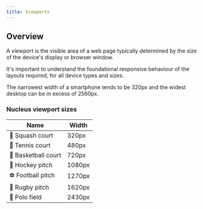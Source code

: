 ```yaml
---
title: Viewports
---
```

## Overview

<div class="purpose">
A viewport is the visible area of a web page typically determined by the size of the device's display or browser window.
</div>

It's important to understand the foundational responsive behaviour of the layouts required, for all device types and sizes.

The narrowest width of a smartphone tends to be 320px and the widest desktop can be in excess of 2560px.

### Nucleus viewport sizes

| Name | Width |
| ----------- | ----------- |
| 🔵 Squash court | 320px |
| 🎾 Tennis court | 480px |
| 🏀 Basketball court | 720px |
| 🏑 Hockey pitch | 1080px |
| ⚽ Football pitch | 1270px |
| 🏉 Rugby pitch | 1620px |
| 👕 Polo field | 2430px |
